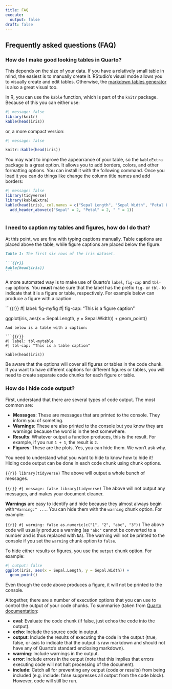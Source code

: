 ```yaml
---
title: FAQ
execute:
  output: false
draft: false
---
```

## Frequently asked questions (FAQ)

### How do I make good looking tables in Quarto?

This depends on the size of your data. If you have a relatively small table in mind, the easiest is to manually create it. RStudio's visual mode allows you to visually create and edit tables. Otherwise, the [markdown tables generator](https://www.tablesgenerator.com/markdown_tables) is also a great visual too.

In R, you can use the `kable` function, which is part of the `knitr` package. Because of this you can either use:

```r
#| message: false
library(knitr)
kable(head(iris))
```
or, a more compact version:

```r
#| message: false

knitr::kable(head(iris))
```

You may want to improve the appearrance of your table, so the `kableExtra` package is a great option. It allows you to add borders, colors, and other formatting options. You can install it with the following command. Once you load it you can do things like change the column title names and add borders:

```r
#| message: false
library(tidyverse)
library(kableExtra)
kable(head(iris), col.names = c("Sepal Length", "Sepal Width", "Petal Length", "Petal Width", "Species")) %>%
  add_header_above(c("Sepal" = 2, "Petal" = 2, " " = 1))
  
```

### I need to caption my tables and figures, how do I do that?

At this point, we are fine with typing captions manually. Table captions are placed above the table, while figure captions are placed below the figure. 

````markdown
Table 1: The first six rows of the iris dataset.

```{{r}}
kable(head(iris))
```

````


A more automated way is to make use of Quarto's `label`, `fig-cap` and `tbl-cap` options. You **must** make sure that the label has the prefix `fig-` or `tbl-` to indicate that it is a figure or table, respectively. For example below can produce a figure with a caption:

```{{r}}
#| label: fig-myfig
#| fig-cap: "This is a figure caption"

ggplot(iris, aes(x = Sepal.Length, y = Sepal.Width)) +
  geom_point() 
```
And below is a table with a caption:

```{{r}}
#| label: tbl-mytable
#| tbl-cap: "This is a table caption"

kable(head(iris))
```
Be aware that the options will cover all figures or tables in the code chunk. If you want to have different captions for different figures or tables, you will need to create separate code chunks for each figure or table.

### How do I hide code output? 

First, understand that there are several types of code output. The most common are:

- **Messages**: These are messages that are printed to the console. They inform you of someting.
- **Warnings**: These are also printed to the console but you know they are warnings because the word is in the text somewhere.
- **Results**: Whatever output a function produces, this is the result. For example, if you run `1 + 1`, the result is `2`.
- **Figures**: These are the plots. Yes, you can hide them. We won't ask why.

You need to understand what you want to hide to know how to hide it! Hiding code output can be done in each code chunk using chunk options.

```{{r}}
library(tidyverse)
```
The above will output a whole bunch of messages.

```{{r}}
#| message: false
library(tidyverse)
```
The above will not output any messages, and makes your document cleaner.

**Warnings** are easy to identify and hide because they almost always begin with`"Warning:" ...`. You can hide them with the `warning` chunk option. For example:

```{{r}}
#| warning: false
as.numeric(c("1", "2", "abc", "3"))
```
The above code will usually produce a warning (as `"abc"` cannot be converted to a number and is thus replaced with `NA`). The warning will not be printed to the console if you set the `warning` chunk option to `false`.

To hide either results or figures, you use the `output` chunk option. For example:

```r
#| output: false
ggplot(iris, aes(x = Sepal.Length, y = Sepal.Width)) +
  geom_point()
```

Even though the code above produces a figure, it will not be printed to the console. 

Altogether, there are a number of execution options that you can use to control the output of your code chunks. To summarise (taken from [Quarto documentation](https://quarto.org/docs/computations/execution-options.html):

- **eval**: Evaluate the code chunk (if false, just echos the code into the output).
- **echo**: Include the source code in output.
- **output**: Include the results of executing the code in the output (true, false, or asis to indicate that the output is raw markdown and should not have any of Quarto's standard enclosing markdown).
- **warning**: Include warnings in the output.
- **error**: Include errors in the output (note that this implies that errors executing code will not halt processing of the document).
- **include**: Catch all for preventing any output (code or results) from being included (e.g. include: false suppresses all output from the code block). However, code will still be run. 

### 